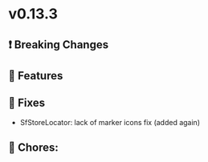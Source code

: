 
<Meta title="Releases/v0.13.x - Latest/v0.13.3 - Latest/Change log" />

# v0.13.3

## ❗ Breaking Changes


## 🚀 Features


## 🐛 Fixes

- SfStoreLocator: lack of marker icons fix (added again)

## 🧹 Chores:
